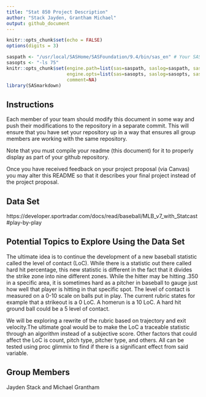 ```yaml
---
title: "Stat 850 Project Description"
author: "Stack Jayden, Grantham Michael"
output: github_document
---
```


```r
knitr::opts_chunk$set(echo = FALSE)
options(digits = 3)
```

```r

saspath <- "/usr/local/SASHome/SASFoundation/9.4/bin/sas_en" # Your SAS path goes here
sasopts <- "-ls 75"
knitr::opts_chunk$set(engine.path=list(sas=saspath, saslog=saspath, sashtml=saspath),
                      engine.opts=list(sas=sasopts, saslog=sasopts, sashtml=sasopts), 
                      comment=NA)
library(SASmarkdown)
```

## Instructions

Each member of your team should modify this document in some way and push their modifications to the repository in a separate commit. This will ensure that you have set your repository up in a way that ensures all group members are working with the same repository. 

Note that you must compile your readme (this document) for it to properly display as part of your github repository. 

Once you have received feedback on your project proposal (via Canvas) you may alter this README so that it describes your final project instead of the project proposal. 

## Data Set
https://developer.sportradar.com/docs/read/baseball/MLB_v7_with_Statcast#play-by-play



## Potential Topics to Explore Using the Data Set
The ultimate idea is to continue the development of a new baseball statistic called the level of contact (LoC). While there is a statistic out there called hard hit percentage, this new statistic is different in the fact that it divides the strike zone into nine different zones. While the hitter may be hitting .350 in a specific area, it is sometimes hard as a pitcher in baseball to gauge just how well that player is hitting in that specific spot. The level of contact is measured on a 0-10 scale on balls put in play. The current rubric states for example that a strikeout is a 0 LoC. A homerun is a 10 LoC. A hard hit ground ball could be a 5 level of contact.

We will be exploring a rewrite of the rubric based on trajectory and exit velocity.The ultimate goal would be to make the LoC a traceable statistic through an algorithm instead of a subjective score. Other factors that could affect the LoC is count, pitch type, pitcher type, and others. All can be tested using proc glimmix to find if there is a significant effect from said variable. 

## Group Members
Jayden Stack and Michael Grantham

